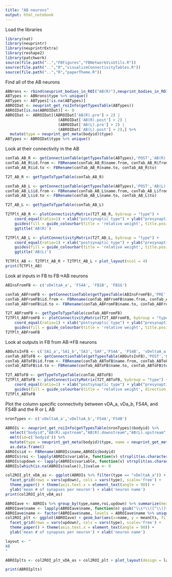 ```yaml
---
title: "AB neurons"
output: html_notebook
---
```

Load the libraries
```r
library(nat)
library(neuprintr)
library(neuprintrExtra)
library(reshape2)
library(patchwork)
source(file.path("..","FBFigures","FBNetworkVisUtils.R"))
source(file.path("..","R","visualizeConnectivityTables.R"))
source(file.path("..","R","paperTheme.R"))
```

Find all of the AB neurons
```r
ABNrons <- rbind(neuprint_bodies_in_ROI("AB(R)"),neuprint_bodies_in_ROI("AB(L)")) %>% mutate(type = neuprint_get_meta(bodyid)$type)
ABTypes <- ABNrons$type %>% unique()
ABTypes <- ABTypes[!is.na(ABTypes)]
ABROIDat <- neuprint_get_roiInfo(getTypesTable(ABTypes))
ABROIDat[is.na(ABROIDat)] <- 0
ABROIDat <- ABROIDat[(ABROIDat['AB(R).pre'] > 2) |
                       (ABROIDat['AB(R).post'] > 2) |
                       (ABROIDat['AB(L).pre'] > 2) |
                       (ABROIDat['AB(L).post'] > 2),] %>% 
  mutate(type = neuprint_get_meta(bodyid)$type)
ABTypes <- ABROIDat$type %>% unique()
```

Look at their connectivity in the AB
```r
conTab_AB_R <- getConnectionTable(getTypesTable(ABTypes),'POST','AB(R)') %>% filter(type.to %in% ABTypes)
conTab_AB_R$id.from <- FBRename(conTab_AB_R$name.from, conTab_AB_R$from)
conTab_AB_R$id.to <- FBRename(conTab_AB_R$name.to, conTab_AB_R$to)

T2T_AB_R <- getTypeToTypeTable(conTab_AB_R)

conTab_AB_L <- getConnectionTable(getTypesTable(ABTypes),'POST','AB(L)') %>% filter(type.to %in% ABTypes)
conTab_AB_L$id.from <- FBRename(conTab_AB_L$name.from, conTab_AB_L$from)
conTab_AB_L$id.to <- FBRename(conTab_AB_L$name.to, conTab_AB_L$to)

T2T_AB_L <- getTypeToTypeTable(conTab_AB_L)
```
```r
T2TPlt_AB_R <- plotConnectivityMatrix(T2T_AB_R, byGroup = "type") + 
    coord_equal(ratio=1) + xlab("postsynaptic type") + ylab("presynaptic type") + theme_paper() + theme(axis.text.x = element_text(angle=90)) +
    guides(fill = guide_colourbar(title = 'relative weight', title.position = 'left', title.theme = element_text(angle = 90), barwidth = 0.5, title.hjust = 0.5)) +
    ggtitle('AB(R)')

T2TPlt_AB_L <- plotConnectivityMatrix(T2T_AB_L, byGroup = "type") + 
    coord_equal(ratio=1) + xlab("postsynaptic type") + ylab("presynaptic type") + theme_paper() + theme(axis.text.x = element_text(angle=90)) +
    guides(fill = guide_colourbar(title = 'relative weight', title.position = 'left', title.theme = element_text(angle = 90), barwidth = 0.5, title.hjust = 0.5)) +
    ggtitle('AB(L)')

TCTPlt_AB <- T2TPlt_AB_R + T2TPlt_AB_L + plot_layout(ncol = 4)
print(TCTPlt_AB)
```

Look at inputs in FB to FB->AB neurons
```r
ABInsFromFB <- c('vDeltaA_a', 'FS4A', 'FB1B', 'FB1G')

conTab_ABFromFB <- getConnectionTable(getTypesTable(ABInsFromFB),'PRE','FB')
conTab_ABFromFB$id.from <- FBRename(conTab_ABFromFB$name.from, conTab_ABFromFB$from)
conTab_ABFromFB$id.to <- FBRename(conTab_ABFromFB$name.to, conTab_ABFromFB$to)
```
```r
T2T_ABFromFB <- getTypeToTypeTable(conTab_ABFromFB)
T2TPlt_ABFromFB <- plotConnectivityMatrix(T2T_ABFromFB, byGroup = "type") + 
    coord_equal(ratio=1) + xlab("postsynaptic type") + ylab("presynaptic type") + theme_paper() + theme(axis.text.x = element_text(angle=90, hjust=1,vjust=0)) +
    guides(fill = guide_colourbar(title = 'relative weight', title.position = 'left', title.theme = element_text(angle = 90), barwidth = 0.5, title.hjust = 0.5))
T2TPlt_ABFromFB
```

Look at outputs in FB from AB->FB neurons
```r
ABOutsInFB <- c('SA1_a','SA1_b','SA3','SAF','FS4A', 'FS4B', 'vDeltaA_a', 'vDeltaA_b')
conTab_ABToFB <- getConnectionTable(getTypesTable(ABOutsInFB),'POST','FB')
conTab_ABToFB$id.from <- FBRename(conTab_ABToFB$name.from, conTab_ABToFB$from)
conTab_ABToFB$id.to <- FBRename(conTab_ABToFB$name.to, conTab_ABToFB$to)
```

```r
T2T_ABToFB <- getTypeToTypeTable(conTab_ABToFB)
T2TPlt_ABToFB <- plotConnectivityMatrix(T2T_ABToFB, byGroup = "type") + 
    coord_equal(ratio=1) + xlab("postsynaptic type") + ylab("presynaptic type") + theme_paper() + theme(axis.text.x = element_text(angle=90, hjust=1,vjust=0)) +
    guides(fill = guide_colourbar(title = 'relative weight', direction = 'horizontal', title.position = 'top', barheight = 0.5))
T2TPlt_ABToFB
```

Plot the column specific connectivity between vDA_a, vDa_b, FS4A, and FS4B and the R or L AB
```r
nronTypes <- c('vDeltaA_a','vDeltaA_b','FS4A','FS4B')

ABROIs <- neuprint_get_roiInfo(getTypesTable(nronTypes)$bodyid) %>% 
  select("bodyid","AB(R).upstream","AB(R).downstream","AB(L).upstream","AB(L).downstream") %>%
  melt(id=c('bodyid')) %>%
  mutate(type = neuprint_get_meta(bodyid)$type, name = neuprint_get_meta(bodyid)$name) %>%
  as.data.frame()
ABROIs$id <- FBRename(ABROIs$name,ABROIs$bodyid)
ABROIs$roi <- lapply(ABROIs$variable, function(v) strsplit(as.character(v),'.',fixed=TRUE)[[1]][1]) %>% unlist()
ABROIs$updown <- lapply(ABROIs$variable, function(v) strsplit(as.character(v),'.',fixed=TRUE)[[1]][2]) %>% unlist()
ABROIs[which(is.na(ABROIs$value)),]$value <- 0
```
```r
col2ROI_plt_vDA_as <- ggplot(ABROIs %>% filter(type == "vDeltaA_a")) + geom_bar(aes(x=id, y = value, fill=roi),stat='identity') +
  facet_grid(rows = vars(updown), cols = vars(type), scale='free') + 
  theme_paper() + theme(axis.text.x = element_text(angle = 90)) + 
  ylab('mean # of synapses per neuron') + xlab('neuron name')
print(col2ROI_plt_vDA_as)
```
```r
ABROIave <- ABROIs %>% group_by(type,name,roi,updown) %>% summarize(meanCts = mean(value))
ABROIave$name <- lapply(ABROIave$name, function(n) gsub("\\s*\\([^\\)]+\\)","",n)) %>% unlist()
ABROIave$name <- factor(ABROIave$name, levels = ABROIave$name %>% unique() %>% sort())
col2ROI_plt <- ggplot(ABROIave) + geom_bar(aes(x=name, y = meanCts, fill=roi),stat='identity') +
  facet_grid(rows = vars(updown), cols = vars(type), scale='free') + 
  theme_paper() + theme(axis.text.x = element_text(angle = 90)) + 
  ylab('mean # of synapses per neuron') + xlab('neuron name')
```

```r
layout <- "
AB
"

ABROIplts <- col2ROI_plt_vDA_as + col2ROI_plt + plot_layout(design = layout)

print(ABROIplts)
```

